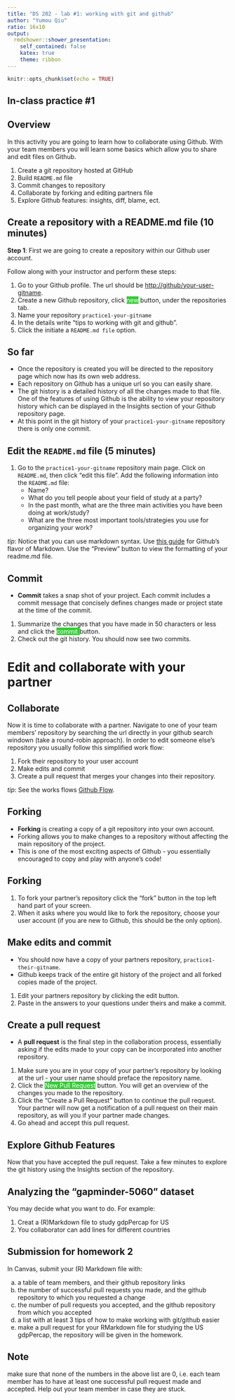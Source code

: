 ```yaml
---
title: "DS 202 - lab #1: working with git and github"
author: "Yumou Qiu"
ratio: 16x10
output:
  rmdshower::shower_presentation:
    self_contained: false
    katex: true
    theme: ribbon
---
```

```r
knitr::opts_chunk$set(echo = TRUE)
```

## In-class practice #1



## Overview

In this activity you are going to learn how to collaborate using Github.  With your team members you will learn some basics which allow you to share and edit files on Github. 

1. Create a git repository hosted at GitHub
2. Build `README.md` file 
3. Commit changes to repository
3. Collaborate by forking and editing partners file
4. Explore Github features: insights, diff, blame, ect.


## Create a repository with a README.md file (10 minutes)

**Step 1**: First we are going to create a repository within our Github user account. 

Follow along with your instructor and perform these steps:

1. Go to your Github profile. The url should be [http://github/your-user-gitname]().
2. Create a new Github repository, click <span style="background:limegreen; color:white">new</span> button, under the repositories tab.
3. Name your repository `practice1-your-gitname`
4. In the details write "tips to working with git and github".
5. Click the initiate a `README.md file` option. 

## So far

-  Once the repository is created you will be directed to the repository page which now has its own web address. 
-  Each repository on Github has a unique url so you can easily share. 
-  The git history is a detailed history of all the changes made to that file.  One of the features of using Github is the ability to view your repository history which can be displayed in the Insights section of your Github repository page. 
-  At this point in the git history of your `practice1-your-gitname` repository there is only one commit.

## Edit the `README.md` file (5 minutes)

1.  Go to the `practice1-your-gitname` repository main page. Click on `README.md`, then click "edit this file". Add the following information into the `README.md` file:
    -  Name?
    -  What do you tell people about your field of study at a party?
    -  In the past month, what are the three main activities you have been doing at work/study?
    -  What are the three most important tools/strategies you use for organizing your work?

<p class="note">*tip*:  Notice that you can use markdown syntax. Use [this guide](https://help.github.com/articles/markdown-basics/) for Github's flavor of Markdown. Use the "Preview" button to view the formatting of your readme.md file. </p>

## Commit

- **Commit** takes a snap shot of your project. Each commit includes a commit message that concisely defines changes made or project state at the time of the commit. 

1. Summarize the changes that you have made in 50 characters or less and click the <span style="background:limegreen; color:white"> commit </span>    button. 
2. Check out the git history.  You should now see two commits.

<!---## Commit statements

Get into the habit of writing commit statements. They will help you later!

http://starlogs.net/#heike/rwrks

http://starlogs.net/#DS202-at-ISU/DS202-at-ISU.github.io
--->

# Edit and collaborate with your partner

## Collaborate 

Now it is time to collaborate with a partner.  Navigate to one of your team members' repository by searching the url directly in your github search windown (take a round-robin approach). In order to edit someone else's repository you usually follow this simplified work flow: 

1. Fork their repository to your user account 
2. Make edits and commit 
3. Create a pull request that merges your changes into their repository. 

<p class="note">*tip*: 
<!---Depending on the project there are variations on the above work flow. Often the rules for contributing to a project are outlined in a file called `CONTRIBUTING.md` within the repository. One of the more often used --->
See the works flows [Github Flow](https://guides.github.com/introduction/flow/). </p>

## Forking

- **Forking** is creating a copy of a git repository into your own account.  
-  Forking allows you to make changes to a repository without affecting the main repository of the project.  
-  This is one of the most exciting aspects of Github - you essentially encouraged to copy and play with anyone's code! 

## Forking

1.  To fork your partner's repository click the "fork" button in the top left hand part of your screen.  
2.  When it asks where you would like to fork the repository, choose your user account (if you are new to Github, this should be the only option).


## Make edits and commit

- You should now have a copy of your partners repository, `practice1-their-gitname`. 
-  Github keeps track of the entire git history of the project and all forked copies made of the project. 

1. Edit your partners repository by clicking the edit button.  
2.  Paste in the answers to your questions under theirs and make a commit. 

## Create a pull request

- A **pull request** is the final step in the collaboration process, essentially asking if the edits made to your copy can be incorporated into another repository. 

1.  Make sure you are in your copy of your partner's repository by looking at the url - your user name should preface the repository name.  
2.  Click the  <span style="background:limegreen; color:white">New Pull Request</span> button. You will get an overview of the changes you made to the repository. 
3.  Click the "Create a Pull Request" button to continue the pull request. Your partner will now get a notification of a pull request on their main repository, as will you if your partner made changes. 
4.  Go ahead and accept this pull request. 


## Explore Github Features

Now that you have accepted the pull request.  Take a few minutes to explore the git history using the Insights section of the repository. 

## Analyzing the "gapminder-5060" dataset

You may decide what you want to do. For example:

1. Creat a (R)Markdown file to study gdpPercap for US
2. You collaborator can add lines for different countries 


## Submission for homework 2

In Canvas, submit your (R) Markdown file with: 

  a. a table of team members, and their github repository links  
  b. the number of successful pull requests you made, and the github repository to which you requested a change 
  c. the number of pull requests you accepted, and the github repository from which you accepted
  b. a list with at least 3 tips of how to make working with git/github easier  
  e. make a pull request for your RMarkdown file for studying the US gdpPercap, the repository will be given in the homework.


## Note

make sure that none of the numbers in the above list are 0, i.e. each team member has to have at least one successful pull request made and accepted. Help out your team member in case they are stuck. 
